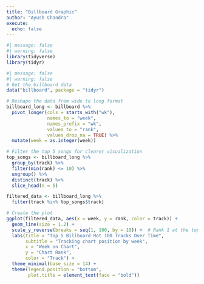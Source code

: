 ```yaml
---
title: "Billboard Graphic"
author: "Ayush Chandra"
execute:
  echo: false
---
```


```r
#| message: false
#| warning: false
library(tidyverse)
library(tidyr)
```

```r
#| message: false
#| warning: false
# Get the billboard data
data("billboard", package = "tidyr")

# Reshape the data from wide to long format
billboard_long <- billboard %>%
  pivot_longer(cols = starts_with("wk"),
               names_to = "week",
               names_prefix = "wk",
               values_to = "rank",
               values_drop_na = TRUE) %>%
  mutate(week = as.integer(week))

# Filter the top 5 songs for clearer visualization
top_songs <- billboard_long %>%
  group_by(track) %>%
  filter(min(rank) <= 10) %>%
  ungroup() %>%
  distinct(track) %>%
  slice_head(n = 5)

filtered_data <- billboard_long %>%
  filter(track %in% top_songs$track)

# Create the plot
ggplot(filtered_data, aes(x = week, y = rank, color = track)) +
  geom_line(size = 1.2) +
  scale_y_reverse(breaks = seq(1, 100, by = 10)) +  # Rank 1 at the top
  labs(title = "Top 5 Billboard Hot 100 Tracks Over Time",
       subtitle = "Tracking chart position by week",
       x = "Week on Chart",
       y = "Chart Rank",
       color = "Track") +
  theme_minimal(base_size = 14) +
  theme(legend.position = "bottom",
        plot.title = element_text(face = "bold"))
```
